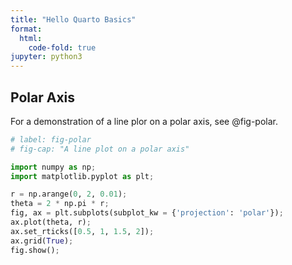 ```yaml
---
title: "Hello Quarto Basics"
format:
  html:
    code-fold: true
jupyter: python3
---
```


## Polar Axis

For a demonstration of a line plor on a polar axis, see @fig-polar.

```python
# label: fig-polar
# fig-cap: "A line plot on a polar axis"

import numpy as np;
import matplotlib.pyplot as plt;

r = np.arange(0, 2, 0.01);
theta = 2 * np.pi * r;
fig, ax = plt.subplots(subplot_kw = {'projection': 'polar'});
ax.plot(theta, r);
ax.set_rticks([0.5, 1, 1.5, 2]);
ax.grid(True);
fig.show();
```
